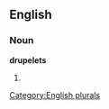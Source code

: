 
==English==

===Noun===
'''drupelets'''

# {{plural of|[[drupelet]]}}

[[Category:English plurals]]
